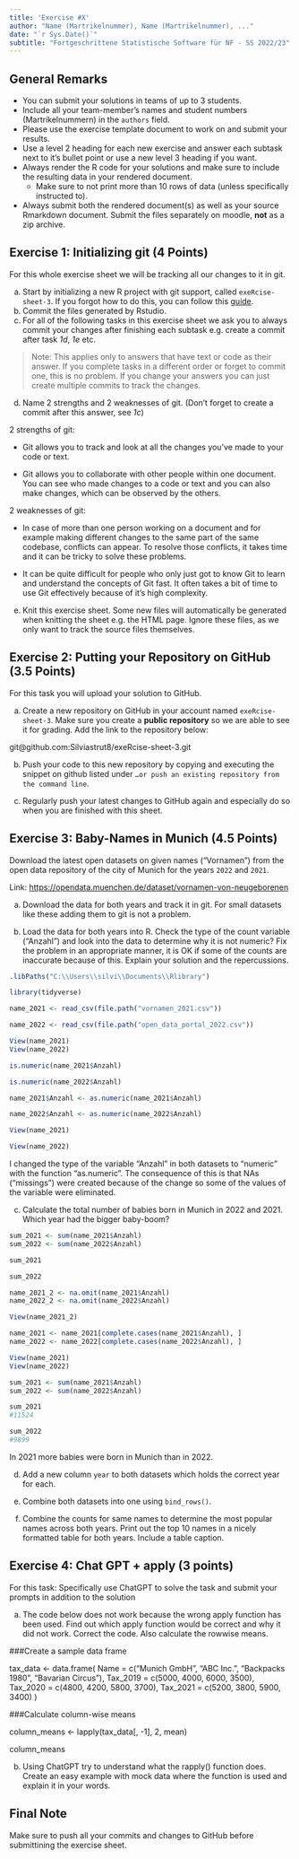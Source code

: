 ```yaml
---
title: 'Exercise #X'
author: "Name (Martrikelnummer), Name (Martrikelnummer), ..."
date: "`r Sys.Date()`"
subtitle: "Fortgeschrittene Statistische Software für NF - SS 2022/23"
---
```


## General Remarks

-   You can submit your solutions in teams of up to 3 students.
-   Include all your team-member's names and student numbers
    (Martrikelnummern) in the `authors` field.
-   Please use the exercise template document to work on and submit your
    results.
-   Use a level 2 heading for each new exercise and answer each subtask
    next to it's bullet point or use a new level 3 heading if you want.
-   Always render the R code for your solutions and make sure to include
    the resulting data in your rendered document.
    -   Make sure to not print more than 10 rows of data (unless
        specifically instructed to).
-   Always submit both the rendered document(s) as well as your source
    Rmarkdown document. Submit the files separately on moodle, **not**
    as a zip archive.

## Exercise 1: Initializing git (4 Points)

For this whole exercise sheet we will be tracking all our changes to it
in git.

a)  Start by initializing a new R project with git support, called
    `exeRcise-sheet-3`. If you forgot how to do this, you can follow
    this
    [guide](https://malikaihle.github.io/Introduction-RStudio-Git-GitHub/rstudio_project.html).
b)  Commit the files generated by Rstudio.
c)  For all of the following tasks in this exercise sheet we ask you to
    always commit your changes after finishing each subtask e.g. create
    a commit after task *1d*, *1e* etc.

> Note: This applies only to answers that have text or code as their
> answer. If you complete tasks in a different order or forget to commit
> one, this is no problem. If you change your answers you can just
> create multiple commits to track the changes.

d)  Name 2 strengths and 2 weaknesses of git. (Don't forget to create a
    commit after this answer, see *1c*)
    
2 strengths of git:

- Git allows you to track and look at all the changes you've made to your code or text.

- Git allows you to collaborate with other people within one document. You can see who made changes to a code or text and you can also make changes, which can be observed by the others.


2 weaknesses of git:

- In case of more than one person working on a document and for example making different changes to the same part of the same codebase, conflicts can appear. To resolve those conflicts, it takes time and it can be tricky to solve these problems. 

- It can be quite difficult for people who only just got to know Git to learn and understand the concepts of Git fast. It often takes a bit of time to use Git effectively because of it's high complexity.


e)  Knit this exercise sheet. Some new files will automatically be
    generated when knitting the sheet e.g. the HTML page. Ignore these
    files, as we only want to track the source files themselves.

## Exercise 2: Putting your Repository on GitHub (3.5 Points)

For this task you will upload your solution to GitHub.

a)  Create a new repository on GitHub in your account named
    `exeRcise-sheet-3`. Make sure you create a **public repository** so
    we are able to see it for grading. Add the link to the repository
    below:
    
git@github.com:Silviastrut8/exeRcise-sheet-3.git

b)  Push your code to this new repository by copying and executing the
    snippet on github listed under
    `…or push an existing repository from the command line`.

c)  Regularly push your latest changes to GitHub again and especially do
    so when you are finished with this sheet.

## Exercise 3: Baby-Names in Munich (4.5 Points)

Download the latest open datasets on given names ("Vornamen") from the
open data repository of the city of Munich for the years `2022` and
`2021`.

Link: <https://opendata.muenchen.de/dataset/vornamen-von-neugeborenen>

a)  Download the data for both years and track it in git. For small
    datasets like these adding them to git is not a problem.

b)  Load the data for both years into R. Check the type of the count
    variable ("Anzahl") and look into the data to determine why it is
    not numeric? Fix the problem in an appropriate manner, it is OK if
    some of the counts are inaccurate because of this. Explain your
    solution and the repercussions.
    
```r
.libPaths("C:\\Users\\silvi\\Documents\\Rlibrary")
```

```r
library(tidyverse)
```

  
```r
name_2021 <- read_csv(file.path("vornamen_2021.csv"))
```

```r
name_2022 <- read_csv(file.path("open_data_portal_2022.csv"))
```

```r
View(name_2021)
View(name_2022)
```

```r
is.numeric(name_2021$Anzahl)
```
```r
is.numeric(name_2022$Anzahl)
```
```r
name_2021$Anzahl <- as.numeric(name_2021$Anzahl)
```
```r
name_2022$Anzahl <- as.numeric(name_2022$Anzahl)
```
```r
View(name_2021)

View(name_2022)
```

I changed the type of the variable "Anzahl" in both datasets to "numeric" with the function "as.numeric". The consequence of this is that NAs ("missings") were created because of the change so some of the values of the variable were eliminated. 


c)  Calculate the total number of babies born in Munich in 2022
    and 2021. Which year had the bigger baby-boom?


```r
sum_2021 <- sum(name_2021$Anzahl)
sum_2022 <- sum(name_2022$Anzahl)
```

```r
sum_2021
```
```r
sum_2022
```
```r
name_2021_2 <- na.omit(name_2021$Anzahl)
name_2022_2 <- na.omit(name_2022$Anzahl)
```

```r
View(name_2021_2)
```

```r
name_2021 <- name_2021[complete.cases(name_2021$Anzahl), ]
name_2022 <- name_2022[complete.cases(name_2022$Anzahl), ]
```

```r
View(name_2021)
View(name_2022)
```

```r
sum_2021 <- sum(name_2021$Anzahl)
sum_2022 <- sum(name_2022$Anzahl)

sum_2021
#11524

sum_2022
#9899
```
In 2021 more babies were born in Munich than in 2022.


d)  Add a new column `year` to both datasets which holds the correct
    year for each.

e)  Combine both datasets into one using `bind_rows()`.

f)  Combine the counts for same names to determine the most popular
    names across both years. Print out the top 10 names in a nicely
    formatted table for both years. Include a table caption.

## Exercise 4: Chat GPT + apply (3 points)

For this task: Specifically use ChatGPT to solve the task and submit
your prompts in addition to the solution

a)  The code below does not work because the wrong apply function has
    been used. Find out which apply function would be correct and why it
    did not work. Correct the code. Also calculate the rowwise means.

###Create a sample data frame

tax_data \<- data.frame( Name = c("Munich GmbH", "ABC Inc.", "Backpacks
1980", "Bavarian Circus"), Tax_2019 = c(5000, 4000, 6000, 3500),
Tax_2020 = c(4800, 4200, 5800, 3700), Tax_2021 = c(5200, 3800, 5900,
3400) )

###Calculate column-wise means

column_means \<- lapply(tax_data\[, -1\], 2, mean)

column_means

b)  Using ChatGPT try to understand what the rapply() function does.
    Create an easy example with mock data where the function is used and
    explain it in your words.

## Final Note

Make sure to push all your commits and changes to GitHub before
submittining the exercise sheet.
